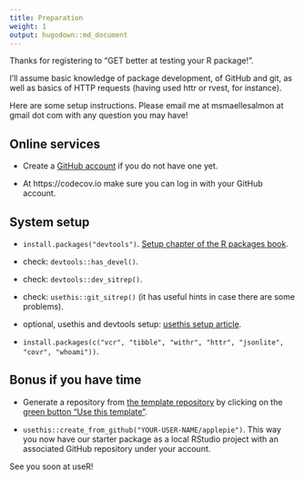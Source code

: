 ```yaml
---
title: Preparation
weight: 1
output: hugodown::md_document
---
```


Thanks for registering to "GET better at testing your R package!".

I'll assume basic knowledge of package development, of GitHub and git, as well as basics of HTTP requests (having used httr or rvest, for instance).

Here are some setup instructions. Please email me at msmaellesalmon at gmail dot com with any question you may have!

## Online services

* Create a [GitHub account](https://happygitwithr.com/big-picture.html) if you do not have one yet.

* At https://codecov.io make sure you can log in with your GitHub account.

## System setup

* `install.packages("devtools")`. [Setup chapter of the R packages book](https://r-pkgs.org/setup.html).

* check: `devtools::has_devel()`.

* check: `devtools::dev_sitrep()`.

* check: `usethis::git_sitrep()` (it has useful hints in case there are some problems).

* optional, usethis and devtools setup: [usethis setup article](https://usethis.r-lib.org/articles/articles/usethis-setup.html).

* `install.packages(c("vcr", "tibble", "withr", "httr", "jsonlite", "covr", "whoami"))`.

## Bonus if you have time

* Generate a repository from [the template repository](https://github.com/maelle/applepie) by clicking on the [green button "Use this template"](https://docs.github.com/en/github/creating-cloning-and-archiving-repositories/creating-a-repository-on-github/creating-a-repository-from-a-template#creating-a-repository-from-a-template). 

* `usethis::create_from_github("YOUR-USER-NAME/applepie")`. This way you now have our starter package as a local RStudio project with an associated GitHub repository under your account.

See you soon at useR! 
